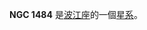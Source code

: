{{NGCInfoBox|NGCID=NGC 1484|發現者=約翰·弗里德里希·威廉·赫歇爾|發現日期=1837年11月28日|其他編號=ESO 359-6,MCG -6-9-36,AM 0352-370|曆元=J2000.0|赤經=3時54分17.4秒
|赤緯=-36°58'15"|星座=波江座|星體=星系|星等=12.8|表面亮度=13.1|藍等=13.6}}

'''NGC 1484''' 是[[波江座|波江座]]的一個[[星系|星系]]。

{{NGCReference|1484}}
{{Catalogs|NGC=1484}}